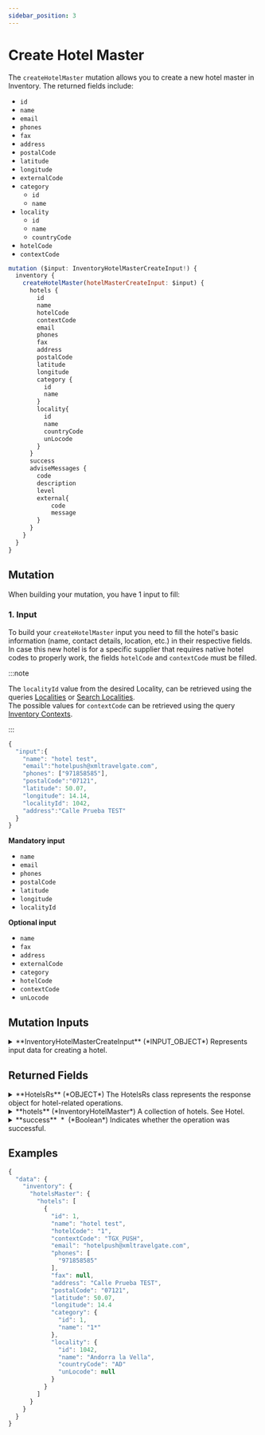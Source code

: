 ```yaml
---
sidebar_position: 3
---
```


# Create Hotel Master

The `createHotelMaster` mutation allows you to create a new hotel master in Inventory. The returned fields include:

* `id`
* `name`
* `email`
* `phones`
* `fax`
* `address`
* `postalCode`
* `latitude`
* `longitude`
* `externalCode`
* `category`
    * `id`
	* `name`
* `locality`
    * `id`
    * `name`
    * `countryCode`
* `hotelCode`
* `contextCode`


```js
mutation ($input: InventoryHotelMasterCreateInput!) {
  inventory {
    createHotelMaster(hotelMasterCreateInput: $input) {
      hotels {
        id
        name
        hotelCode
        contextCode
        email
        phones
        fax
        address
        postalCode
        latitude
        longitude
        category {
          id
          name
        }
        locality{
          id
          name
          countryCode
          unLocode
        }
      }
      success
      adviseMessages {
        code
        description
        level
        external{
            code
            message
        }
      }
    }
  }
}
```

## Mutation

When building your mutation, you have 1 input to fill:


### 1. Input   
To build your `createHotelMaster` input you need to fill the hotel's basic information (name, contact details, location, etc.) in their respective fields.
In case this new hotel is for a specific supplier that requires native hotel codes to properly work, the fields `hotelCode` and `contextCode` must be filled.


:::note

The `localityId` value from the desired Locality, can be retrieved using the queries [Localities](../../static-data/localities/) or [Search Localities](../../static-data/localities/search-localities).  
The possible values for `contextCode` can be retrieved using the query [Inventory Contexts](../../static-data/inventory-contexts).

:::

```js
{
  "input":{
    "name": "hotel test",
    "email":"hotelpush@xmltravelgate.com",
    "phones": ["971858585"],
    "postalCode":"07121",
    "latitude": 50.07,
    "longitude": 14.14,
    "localityId": 1042,
    "address":"Calle Prueba TEST"
  }
}
```

**Mandatory input**
* `name`
* `email`
* `phones`
* `postalCode`
* `latitude`
* `longitude`
* `localityId`


**Optional input**
* `name`
* `fax`
* `address`
* `externalCode`
* `category`
* `hotelCode`
* `contextCode`
* `unLocode`

## Mutation Inputs


<details>
  <summary>
  **InventoryHotelMasterCreateInput** (*INPUT_OBJECT*)  
  Represents input data for creating a hotel.  
  </summary>
  
  <details style={{ pointerEvents: "none" }}>
    <summary>
    **name**&nbsp;<span class="required"> *</span>&nbsp; (*String*)  
    Sets the name of the hotel.  
    </summary>
  </details>

  <details style={{ pointerEvents: "none" }}>
    <summary>
    **email**&nbsp;<span class="required"> *</span>&nbsp; (*String*)  
    Sets the email address of the hotel.  
    </summary>
  </details>

  <details style={{ pointerEvents: "none" }}>
    <summary>
    **phones**&nbsp;<span class="required"> *</span>&nbsp; (*String*)  
    Sets the list of phone numbers associated with the hotel.  
    </summary>
  </details>

  <details style={{ pointerEvents: "none" }}>
    <summary>
    **fax** (*String*)  
    Sets the fax number of the hotel.  
    </summary>
  </details>

  <details style={{ pointerEvents: "none" }}>
    <summary>
    **address**&nbsp;<span class="required"> *</span>&nbsp; (*String*)  
    Sets the address of the hotel.  
    </summary>
  </details>

  <details style={{ pointerEvents: "none" }}>
    <summary>
    **postalCode**&nbsp;<span class="required"> *</span>&nbsp; (*String*)  
    Sets the postal code of the hotel.  
    </summary>
  </details>

  <details style={{ pointerEvents: "none" }}>
    <summary>
    **latitude**&nbsp;<span class="required"> *</span>&nbsp; (*Decimal*)  
    Sets the latitude of the hotel's location.  
    </summary>
  </details>

  <details style={{ pointerEvents: "none" }}>
    <summary>
    **longitude**&nbsp;<span class="required"> *</span>&nbsp; (*Decimal*)  
    Sets the longitude of the hotel's location.  
    </summary>
  </details>

  <details style={{ pointerEvents: "none" }}>
    <summary>
    **categoryId** (*Int*)  
    Sets the category ID of the hotel.  
    </summary>
  </details>

  <details style={{ pointerEvents: "none" }}>
    <summary>
    **localityId**&nbsp;<span class="required"> *</span>&nbsp; (*Int*)  
    Sets the locality ID of the hotel.  
    </summary>
  </details>

  <details style={{ pointerEvents: "none" }}>
    <summary>
    **hotelCode** (*String*)  
    Sets the native hotel code from the supplier in case it is necessary.  
    </summary>
  </details>

  <details style={{ pointerEvents: "none" }}>
    <summary>
    **contextCode** (*String*)  
    Sets the context code associated with the hotel. Required if hotel code filled, otherwise default value will be TGX_PUSH  
    </summary>
  </details>

  <details style={{ pointerEvents: "none" }}>
    <summary>
    **maxAgeBaby** (*Int*)  
    MaxInfantAge  
    </summary>
  </details>

  <details style={{ pointerEvents: "none" }}>
    <summary>
    **maxAgeChild** (*Int*)  
    MaxChildrenAge  
    </summary>
  </details>
  
</details>



## Returned Fields


<details>
  <summary>
  **HotelsRs** (*OBJECT*)  
  The HotelsRs class represents the response object for hotel-related operations.  
  </summary>
  
  
  <details>
    <summary>
    **adviseMessages** (*AdviseMessage*)  
    A collection of advise messages related to the operation. See AdviseMessage.  
    </summary>

    <details style={{ pointerEvents: "none" }}>
      <summary>
      **code**&nbsp;<span class="required"> *</span>&nbsp; (*ID*)  
      AM code: The following codes can be returned:  
      </summary>
    </details>

    <details style={{ pointerEvents: "none" }}>
      <summary>
      **type**&nbsp;<span class="required"> *</span>&nbsp; (*String*)  
      Error type: The following types are valid:[type]  
      </summary>
    </details>

    <details style={{ pointerEvents: "none" }}>
      <summary>
      **description**&nbsp;<span class="required"> *</span>&nbsp; (*String*)  
      Error description  
      </summary>
    </details>

    <details style={{ pointerEvents: "none" }}>
      <summary>
      **level**&nbsp;<span class="required"> *</span>&nbsp; (*Enum of AdviseMessageLevel*)  
      Indicates the level of importance of the message.
Possible values: ERROR, WARN, INFO.  
      Possible values:  
      `WARN`  
      `ERROR`  
      `INFO`  
      </summary>
    </details>

    <details>
      <summary>
      **external** (*ExternalMessage*)  
      Specify the external message.  
      </summary>

      <details style={{ pointerEvents: "none" }}>
        <summary>
        **code** (*String*)  
        External code.  
        </summary>
      </details>

      <details style={{ pointerEvents: "none" }}>
        <summary>
        **message**&nbsp;<span class="required"> *</span>&nbsp; (*String*)  
        External message.  
        </summary>
      </details>
    </details>

    <details style={{ pointerEvents: "none" }}>
      <summary>
      **correlationID**&nbsp;<span class="required"> *</span>&nbsp; (*ID*)  
      Identifier to investigate the cause of the error.  
      </summary>
    </details>
  </details>

  <details>
    <summary>
    **hotels** (*InventoryHotelMaster*)  
    A collection of hotels. See Hotel.  
    </summary>

    <details style={{ pointerEvents: "none" }}>
      <summary>
      **id**&nbsp;<span class="required"> *</span>&nbsp; (*Int*)  
      The unique identifier of the hotel.  
      </summary>
    </details>

    <details style={{ pointerEvents: "none" }}>
      <summary>
      **name** (*String*)  
      The name of the hotel.  
      </summary>
    </details>

    <details style={{ pointerEvents: "none" }}>
      <summary>
      **email** (*String*)  
      The email address of the hotel.  
      </summary>
    </details>

    <details style={{ pointerEvents: "none" }}>
      <summary>
      **phones** (*String*)  
      The list of phone numbers of the hotel.  
      </summary>
    </details>

    <details style={{ pointerEvents: "none" }}>
      <summary>
      **fax** (*String*)  
      The fax number of the hotel.  
      </summary>
    </details>

    <details style={{ pointerEvents: "none" }}>
      <summary>
      **address** (*String*)  
      The physical address of the hotel.  
      </summary>
    </details>

    <details style={{ pointerEvents: "none" }}>
      <summary>
      **postalCode** (*String*)  
      The postal code of the hotel's location.  
      </summary>
    </details>

    <details style={{ pointerEvents: "none" }}>
      <summary>
      **latitude** (*Decimal*)  
      The latitude of the hotel's location.  
      </summary>
    </details>

    <details style={{ pointerEvents: "none" }}>
      <summary>
      **longitude** (*Decimal*)  
      The longitude of the hotel's location.  
      </summary>
    </details>

    <details style={{ pointerEvents: "none" }}>
      <summary>
      **externalCode** (*String*)  
      The external code of the hotel.  
      </summary>
    </details>

    <details>
      <summary>
      **category** (*InventoryCategory*)  
      The category of the hotel.  
      </summary>

      <details style={{ pointerEvents: "none" }}>
        <summary>
        **id**&nbsp;<span class="required"> *</span>&nbsp; (*Int*)  
        Category Id.  
        </summary>
      </details>

      <details style={{ pointerEvents: "none" }}>
        <summary>
        **name** (*String*)  
        Category Name.  
        </summary>
      </details>
    </details>

    <details>
      <summary>
      **locality** (*InventoryLocality*)  
      The locality of the hotel.  
      </summary>

      <details style={{ pointerEvents: "none" }}>
        <summary>
        **id**&nbsp;<span class="required"> *</span>&nbsp; (*Int*)  
        Unique identifier for the locality.  
        </summary>
      </details>

      <details style={{ pointerEvents: "none" }}>
        <summary>
        **name** (*String*)  
        Name of the locality.  
        </summary>
      </details>

      <details style={{ pointerEvents: "none" }}>
        <summary>
        **countryCode** (*String*)  
        ISO 2-character country code associated with the locality.  
        </summary>
      </details>

      <details style={{ pointerEvents: "none" }}>
        <summary>
        **unLocode** (*String*)  
        UN/LOCODE associated with the locality.  
        </summary>
      </details>
    </details>

    <details style={{ pointerEvents: "none" }}>
      <summary>
      **hotelCode** (*String*)  
      The code of the hotel.  
      </summary>
    </details>

    <details style={{ pointerEvents: "none" }}>
      <summary>
      **contextCode** (*String*)  
      The context code of the hotel.  
      </summary>
    </details>
  </details>

  <details style={{ pointerEvents: "none" }}>
    <summary>
    **success**&nbsp;<span class="required"> *</span>&nbsp; (*Boolean*)  
    Indicates whether the operation was successful.  
    </summary>
  </details>
</details>



## Examples

```js
{
  "data": {
    "inventory": {
      "hotelsMaster": {
        "hotels": [
          {
            "id": 1,
            "name": "hotel test",
            "hotelCode": "1",
            "contextCode": "TGX_PUSH",
            "email": "hotelpush@xmltravelgate.com",
            "phones": [
              "971858585"
            ],
            "fax": null,
            "address": "Calle Prueba TEST",
            "postalCode": "07121",
            "latitude": 50.07,
            "longitude": 14.4
            "category": {
              "id": 1,
              "name": "1*"
            },
            "locality": {
              "id": 1042,
              "name": "Andorra la Vella",
              "countryCode": "AD"
              "unLocode": null
            }
          }
        ]
      }
    }
  }
}
```
